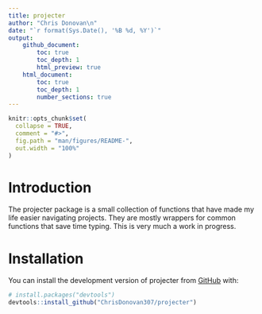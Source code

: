 ```yaml
---
title: projecter
author: "Chris Donovan\n"
date: "`r format(Sys.Date(), '%B %d, %Y')`"
output: 
    github_document:
        toc: true
        toc_depth: 1
        html_preview: true
    html_document:
        toc: true
        toc_depth: 1
        number_sections: true
---
```


```r
knitr::opts_chunk$set(
  collapse = TRUE,
  comment = "#>",
  fig.path = "man/figures/README-",
  out.width = "100%"
)
```

# Introduction

The projecter package is a small collection of functions that have made my life easier navigating projects. They are mostly wrappers for common functions that save time typing. This is very much a work in progress.

# Installation

You can install the development version of projecter from [GitHub](https://github.com/) with:

``` r
# install.packages("devtools")
devtools::install_github("ChrisDonovan307/projecter")
```
